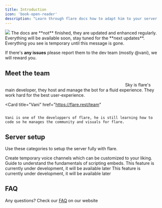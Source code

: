 ---
title: Introduction
icon: 'book-open-reader'
description: "Learn through flare docs how to adapt him to your server."
---

<Frame>
  <img src="/images/get-started/introduction.png" />
</Frame>

<Warning>
The docs are **not** finished, they are updated and enhanced regularly. Everything will be available soon, stay tuned for the **next updates**. Everything you see is temporary until this message is gone.

If there's **any issues** please report them to the dev team (mostly @vani), we will reward you.
</Warning>

## Meet the team

<CardGroup cols={2}>
  <Card
    title="Sky"
    href="https://flare.rest/team"
  >
                                    
    Sky is flare's main developer, they host and manage the bot for a fluid experience. They work hard for the best user-experience.
    
  </Card>

  <Card
    title="Vani"
    href="https://flare.rest/team"
  >
                                
    Vani is one of the developpers of flare, he is still learning how to code so he manages the community and visuals for flare.
  </Card>
</CardGroup>

## Server setup 

Use these categories to setup the server fully with flare.

<CardGroup cols={2}>
  <Card
    title="VoiceMaster"
    icon="phone"
    href="/server-setup/voicemaster"
  >
  Create temporary voice channels which can be customized to your liking.
  </Card>
  <Card
    title="Embeds"
    icon="brackets-curly"
    href="/resources/scripting/embeds"
  >
    Guide to understand the fundamentals of scripting embeds.
  </Card>
  <Card
    title="Work in Progress"
    icon="trowel"
  >
    This feature is currently under development, it will be available later
  </Card>
  <Card
    title="Work in Progress"
    icon="traffic-cone"
  >
    This feature is currently under development, it will be available later
  </Card>
</CardGroup>

## FAQ

Any questions? Check our [FAQ](https://flare.rest/faq) on our website